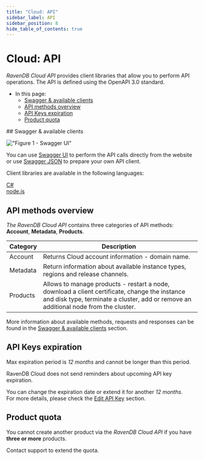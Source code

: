 ```yaml
---
title: "Cloud: API"
sidebar_label: API
sidebar_position: 8
hide_table_of_contents: true
---
```



# Cloud: API
<Admonition type="note" title="Note">

*RavenDB Cloud API* provides client libraries that allow you to perform API operations. 
The API is defined using the OpenAPI 3.0 standard. 

* In this page:
    * [Swagger & available clients](#swagger-&-available-clients)
    * [API methods overview](#api-methods-overview)
    * [API Keys expiration](#api-keys-expiration)
    * [Product quota](#product-quota)

</Admonition>
## Swagger & available clients

!["Figure 1 - Swagger UI"](./assets/cloud-api-swagger-ui-overview.png)

You can use [Swagger UI](https://api.cloud.ravendb.net/swagger/index.html) to perform the API calls directly from the website
or use [Swagger JSON](https://api.cloud.ravendb.net/api/v1/swagger.json) to prepare your own API client.

Client libraries are available in the following languages:

[C#](https://www.nuget.org/packages/RavenDB.Cloud.Api.Client)  
[node.js](https://www.npmjs.com/package/ravendb-cloud)



## API methods overview

*The RavenDB Cloud API* contains three categories of API methods: **Account**, **Metadata**, **Products**.

| **Category** | **Description**                                                                                                                                                                       |
|--------------|---------------------------------------------------------------------------------------------------------------------------------------------------------------------------------------|
| Account      | Returns Cloud account information - domain name.                                                                                                                                      |
| Metadata     | Return information about available instance types, regions and release channels.                                                                                                      |
| Products     | Allows to manage products - restart a node, download a client certificate, change the instance and disk type, terminate a cluster, add or remove an additional node from the cluster. |

More information about available methods, requests and responses can be found in the [Swagger & available clients](#swagger-&-available-clients) section.



## API Keys expiration

Max expiration period is *12 months* and cannot be longer than this period.

<Admonition type="warning" title="Warning"> 
RavenDB Cloud does not send reminders about upcoming API key expiration.   
</Admonition>

You can change the expiration date or extend it for another *12 months*.  
For more details, please check the [Edit API Key](../cloud/portal/cloud-portal-api-tab.mdx#edit-api-key) section.



## Product quota

You cannot create another product via the *RavenDB Cloud API* if you have **three or more** products.  

<Admonition type="info" title="Info">
Contact support to extend the quota.
</Admonition>


